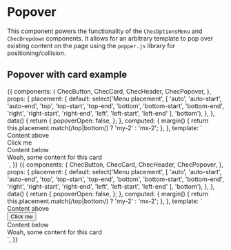 
<Meta title="Components/Popover" component={ChecPopover} />

# Popover

<Props of={ChecPopover} />

This component powers the functionality of the `ChecOptionsMenu` and `ChecDropdown` components. It allows for an
arbitrary template to pop over existing content on the page using the `popper.js` library for positioning/collision.

## Popover with card example

<Preview>
  <Story name="Default">
    {{
      components: {
        ChecButton,
        ChecCard,
        ChecHeader,
        ChecPopover,
      },
      props: {
        placement: {
          default: select('Menu placement', [
            'auto',
            'auto-start',
            'auto-end',
            'top',
            'top-start',
            'top-end',
            'bottom',
            'bottom-start',
            'bottom-end',
            'right',
            'right-start',
            'right-end',
            'left',
            'left-start',
            'left-end'
          ], 'bottom'),
        },
      },
      data() {
        return {
          popoverOpen: false,
        };
      },
      computed: {
        margin() {
          return this.placement.match(/top|bottom/) ? 'my-2' : 'mx-2';
        },
      },
      template: `
        <div class="flex flex-col items-center justify-around pt-40">
          <div class="my-4">Content above</div>
          <ChecButton ref="button" @click="popoverOpen = !popoverOpen">Click me</ChecButton>
          <div class="my-4">Content below</div>
          <ChecPopover targetRef="button" :open="popoverOpen" :placement="placement">
            <ChecCard borders="full" :class="margin">
              <ChecHeader variant="card" title="A popover card" />
              Woah, some content for this card
            </ChecCard>
          </ChecPopover>
        </div>
      `,
    }}
  </Story>
</Preview>

<Preview>
  <Story name="With native element and portal">
    {{
      components: {
        ChecButton,
        ChecCard,
        ChecHeader,
        ChecPopover,
      },
      props: {
        placement: {
          default: select('Menu placement', [
            'auto',
            'auto-start',
            'auto-end',
            'top',
            'top-start',
            'top-end',
            'bottom',
            'bottom-start',
            'bottom-end',
            'right',
            'right-start',
            'right-end',
            'left',
            'left-start',
            'left-end'
          ], 'bottom'),
        },
      },
      data() {
        return {
          popoverOpen: false,
        };
      },
      computed: {
        margin() {
          return this.placement.match(/top|bottom/) ? 'my-2' : 'mx-2';
        },
      },
      template: `
        <div class="flex flex-col items-center justify-around pt-40">
          <div class="my-4">Content above</div>
          <button ref="button" @click="popoverOpen = !popoverOpen">Click me</button>
          <div class="my-4">Content below</div>
          <ChecPopover :target-ref="$refs.button" :open="popoverOpen" :placement="placement" mount>
            <ChecCard borders="full" :class="margin">
              <ChecHeader variant="card" title="A popover card" />
              Woah, some content for this card
            </ChecCard>
          </ChecPopover>
        </div>
      `,
    }}
  </Story>
</Preview>
